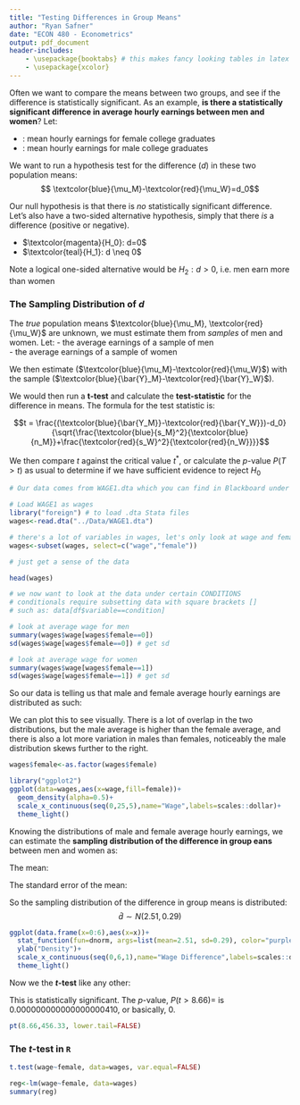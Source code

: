```yaml
---
title: "Testing Differences in Group Means"
author: "Ryan Safner"
date: "ECON 480 - Econometrics"
output: pdf_document
header-includes:
    - \usepackage{booktabs} # this makes fancy looking tables in latex 
    - \usepackage{xcolor}
---
```


Often we want to compare the means between two groups, and see if the difference is statistically significant. As an example, **is there a statistically significant difference in average hourly earnings between men and women**? Let:

- \textcolor{red}{$\mu_W$}: mean hourly earnings for female college graduates
- \textcolor{blue}{$\mu_M$}: mean hourly earnings for male college graduates

We want to run a hypothesis test for the difference $(d)$ in these two population means: 
$$ \textcolor{blue}{\mu_M}-\textcolor{red}{\mu_W}=d_0$$

Our null hypothesis is that there is *no* statistically significant difference. Let's also have a two-sided alternative hypothesis, simply that there *is* a difference (positive or negative). 

- $\textcolor{magenta}{H_0}: d=0$
- $\textcolor{teal}{H_1}: d \neq 0$

Note a logical one-sided alternative would be $H_2: d > 0$, i.e. men earn more than women

### The Sampling Distribution of $d$

The *true* population means $\textcolor{blue}{\mu_M}, \textcolor{red}{\mu_W}$ are unknown, we must estimate them from *samples* of men and women. Let:
- \textcolor{blue}{$\bar{Y}_M$} the average earnings of a sample of \textcolor{blue}{$n_M$} men  
- \textcolor{red}{$\bar{Y}_W$} the average earnings of a sample of \textcolor{red}{$n_W$} women 

We then estimate ($\textcolor{blue}{\mu_M}-\textcolor{red}{\mu_W}$) with the sample ($\textcolor{blue}{\bar{Y}_M}-\textcolor{red}{\bar{Y}_W}$). 

We would then run a **t-test** and calculate the **test-statistic** for the difference in means. The formula for the test statistic is:

$$t = \frac{(\textcolor{blue}{\bar{Y_M}}-\textcolor{red}{\bar{Y_W}})-d_0}{\sqrt{\frac{\textcolor{blue}{s_M}^2}{\textcolor{blue}{n_M}}+\frac{\textcolor{red}{s_W}^2}{\textcolor{red}{n_W}}}}$$

We then compare $t$ against the critical value $t^*$, or calculate the $p$-value $P(T>t)$ as usual to determine if we have sufficient evidence to reject $H_0$

```r
# Our data comes from WAGE1.dta which you can find in Blackboard under data

# Load WAGE1 as wages
library("foreign") # to load .dta Stata files
wages<-read.dta("../Data/WAGE1.dta")

# there's a lot of variables in wages, let's only look at wage and female for now
wages<-subset(wages, select=c("wage","female"))

# just get a sense of the data 

head(wages)

# we now want to look at the data under certain CONDITIONS
# conditionals require subsetting data with square brackets []
# such as: data[df$variable==condition]

# look at average wage for men
summary(wages$wage[wages$female==0])
sd(wages$wage[wages$female==0]) # get sd 

# look at average wage for women
summary(wages$wage[wages$female==1])
sd(wages$wage[wages$female==1]) # get sd 

```

So our data is telling us that male and female average hourly earnings are distributed as such:

\begin{align*}
\bar{Y}_M &\sim N(7.10,4.16)\\
\bar{Y}_W &\sim N(4.59,2.53)\\
\end{align*}

We can plot this to see visually. There is a lot of overlap in the two distributions, but the male average is higher than the female average, and there is also a lot more variation in males than females, noticeably the male distribution skews further to the right. 

```r
wages$female<-as.factor(wages$female)

library("ggplot2")
ggplot(data=wages,aes(x=wage,fill=female))+
  geom_density(alpha=0.5)+
  scale_x_continuous(seq(0,25,5),name="Wage",labels=scales::dollar)+
  theme_light()
```

Knowing the distributions of male and female average hourly earnings, we can estimate the **sampling distribution of the difference in group eans** between men and women as: 

The mean: 
\begin{align*}
\bar{d}&=\textcolor{red}{\bar{Y}_M}-\textcolor{blue}{\bar{Y}_W}\\
\bar{d}&=\textcolor{red}{7.10}-\textcolor{blue}{4.59}\\
\bar{d}&=2.51\\
\end{align*}

The standard error of the mean:
\begin{align*}
SE(\bar{d})&=\sqrt{\frac{\textcolor{blue}{s_M}^2}{\textcolor{blue}{n_M}}+\frac{\textcolor{red}{s_W}^2}{\textcolor{red}{n_W}}}\\
&=\sqrt{\frac{\textcolor{blue}{4.16}^2}{\textcolor{blue}{274}}+\frac{\textcolor{red}{2.33}^2}{\textcolor{red}{252}}}\\
& \approx 0.29\\
\end{align*}

So the sampling distribution of the difference in group means is distributed:
$$\bar{d} \sim N(2.51,0.29)$$

```r
ggplot(data.frame(x=0:6),aes(x=x))+
  stat_function(fun=dnorm, args=list(mean=2.51, sd=0.29), color="purple")+
  ylab("Density")+
  scale_x_continuous(seq(0,6,1),name="Wage Difference",labels=scales::dollar)+
  theme_light()
```


Now we the **$t$-test** like any other: 

\begin{align*}
t&=\frac{\text{estimate}-\text{null hypothesis}}{\text{standard error of the estimate}}\\
&=\frac{d-0}{SE(d)}\\
&=\frac{2.51-0}{0.29}\\
&=8.66\\
\end{align*}

This is statistically significant. The $p$-value, $P(t>8.66)=$ is 0.000000000000000000410, or basically, 0. 



```r
pt(8.66,456.33, lower.tail=FALSE)
```

### The $t$-test in `R`

```r
t.test(wage~female, data=wages, var.equal=FALSE)
```

```r
reg<-lm(wage~female, data=wages)
summary(reg)
```